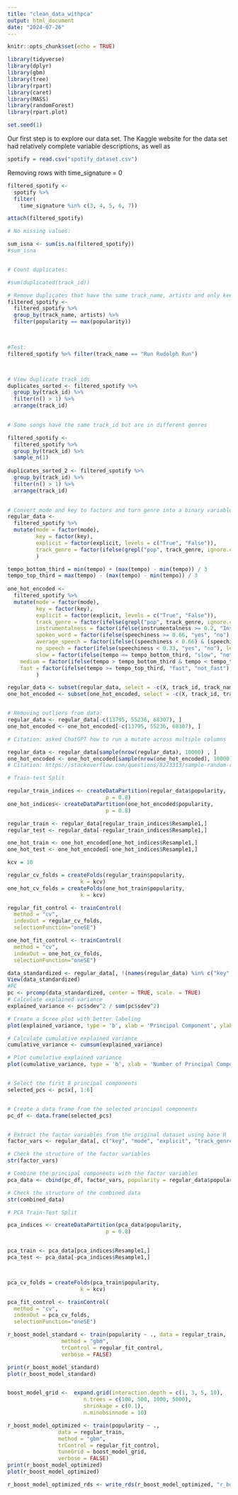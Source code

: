 ```yaml
---
title: "clean_data_withpca"
output: html_document
date: "2024-07-26"
---
```


```r
knitr::opts_chunk$set(echo = TRUE)
```

```r

library(tidyverse)
library(dplyr)
library(gbm)
library(tree)
library(rpart)
library(caret)
library(MASS)
library(randomForest)
library(rpart.plot)

set.seed(1)
```

Our first step is to explore our data set. The Kaggle website for the data set had relatively complete variable descriptions, as well as

```r
spotify = read.csv("spotify_dataset.csv")

```

Removing rows with time_signature = 0

```r
filtered_spotify <- 
  spotify %>% 
  filter(
    time_signature %in% c(3, 4, 5, 6, 7))

attach(filtered_spotify)

# No missing values:

sum_isna <- sum(is.na(filtered_spotify))
#sum_isna


# Count duplicates:

#sum(duplicated(track_id))

# Remove duplicates that have the same track_name, artists and only keep the most popular song
filtered_spotify <-
  filtered_spotify %>%
  group_by(track_name, artists) %>% 
  filter(popularity == max(popularity))


 
#Test:  
filtered_spotify %>% filter(track_name == "Run Rudolph Run")



# View duplicate track_ids
duplicates_sorted <- filtered_spotify %>%
  group_by(track_id) %>%
  filter(n() > 1) %>%
  arrange(track_id)

 
# Some songs have the same track_id but are in different genres

filtered_spotify <-
  filtered_spotify %>% 
  group_by(track_id) %>% 
  sample_n(1)
  
duplicates_sorted_2 <- filtered_spotify %>%
  group_by(track_id) %>%
  filter(n() > 1) %>%
  arrange(track_id)
  

# Convert mode and key to factors and turn genre into a binary variable (pop or not pop), make some other categorical/ one-hot encoded variables. Change duration_ms into minutes, rounded to one decimal place
regular_data <-
  filtered_spotify %>% 
  mutate(mode = factor(mode),
         key = factor(key),
         explicit = factor(explicit, levels = c("True", "False")),
         track_genre = factor(ifelse(grepl("pop", track_genre, ignore.case = TRUE), "Pop", "Not_Pop"), levels = c("Pop", "Not_Pop")),
         )

tempo_bottom_third = min(tempo) + (max(tempo) - min(tempo)) / 3
tempo_top_third = max(tempo) - (max(tempo) - min(tempo)) / 3
  
one_hot_encoded <-
  filtered_spotify %>% 
  mutate(mode = factor(mode),
         key = factor(key),
         explicit = factor(explicit, levels = c("True", "False")),
         track_genre = factor(ifelse(grepl("pop", track_genre, ignore.case = TRUE), "Pop", "Not_Pop"), levels = c("Pop", "Not_Pop")),
         instrumentalness = factor(ifelse(instrumentalness >= 0.2, "Instrumental", "Not_Instrumental"), levels = c("Instrumental", "Not_Instrumental")),
         spoken_word = factor(ifelse(speechiness >= 0.66, "yes", "no"), levels = c("yes", "no")),
         average_speech = factor(ifelse((speechiness < 0.66) & (speechiness >= 0.33), "yes", "no"), levels = c("yes", "no")),
         no_speech = factor(ifelse(speechiness < 0.33, "yes", "no"), levels = c("yes", "no")),
         slow = factor(ifelse(tempo <= tempo_bottom_third, "slow", "not_slow")),
    medium = factor(ifelse(tempo > tempo_bottom_third & tempo < tempo_top_third, "medium", "not_medium"), levels = c("medium", "not_medium")),
    fast = factor(ifelse(tempo >= tempo_top_third, "fast", "not_fast"), levels = c("fast", "not_fast"))
         )

regular_data <- subset(regular_data, select = -c(X, track_id, track_name, album_name, artists))
one_hot_encoded <- subset(one_hot_encoded, select = -c(X, track_id, track_name, album_name, artists, speechiness, instrumentalness, tempo))


# Removing outliers from data:
regular_data <- regular_data[-c(13795, 55236, 68307), ]
one_hot_encoded <- one_hot_encoded[-c(13795, 55236, 68307), ]

# Citation: asked ChatGPT how to run a mutate across multiple columns

regular_data <- regular_data[sample(nrow(regular_data), 10000) , ]
one_hot_encoded <- one_hot_encoded[sample(nrow(one_hot_encoded), 10000) , ]
# Citation: https://stackoverflow.com/questions/8273313/sample-random-rows-in-dataframe

# Train-test Split

regular_train_indices <- createDataPartition(regular_data$popularity,
                               p = 0.8)
one_hot_indices<- createDataPartition(one_hot_encoded$popularity,
                               p = 0.8)

regular_train <- regular_data[regular_train_indices$Resample1,]
regular_test <- regular_data[-regular_train_indices$Resample1,]

one_hot_train <- one_hot_encoded[one_hot_indices$Resample1,]
one_hot_test <- one_hot_encoded[-one_hot_indices$Resample1,]

kcv = 10

regular_cv_folds = createFolds(regular_train$popularity,
                       k = kcv)
one_hot_cv_folds = createFolds(one_hot_train$popularity,
                       k = kcv)

regular_fit_control <- trainControl(
  method = "cv",
  indexOut = regular_cv_folds,
  selectionFunction="oneSE")

one_hot_fit_control <- trainControl(
  method = "cv",
  indexOut = one_hot_cv_folds,
  selectionFunction="oneSE")
```

``` r
data_standardized <- regular_data[, !(names(regular_data) %in% c("key", "mode", "explicit","popularity", "track_genre"))]
View(data_standardized)
#PC
pc <- prcomp(data_standardized, center = TRUE, scale. = TRUE)
# Calculate explained variance
explained_variance <- pc$sdev^2 / sum(pc$sdev^2)

# Create a Scree plot with better labeling
plot(explained_variance, type = 'b', xlab = 'Principal Component', ylab = 'Proportion of Variance Explained', main = 'Scree Plot')

# Calculate cumulative explained variance
cumulative_variance <- cumsum(explained_variance)

# Plot cumulative explained variance
plot(cumulative_variance, type = 'b', xlab = 'Number of Principal Components', ylab = 'Cumulative Proportion of Variance Explained', main = 'Cumulative Explained Variance')


# Select the first 8 principal components
selected_pcs <- pc$x[, 1:6]


# Create a data frame from the selected principal components
pc_df <- data.frame(selected_pcs)


# Extract the factor variables from the original dataset using base R
factor_vars <- regular_data[, c("key", "mode", "explicit", "track_genre")]

# Check the structure of the factor variables
str(factor_vars)

# Combine the principal components with the factor variables
pca_data <- cbind(pc_df, factor_vars, popularity = regular_data$popularity)

# Check the structure of the combined data
str(combined_data)

# PCA Train-Test Split

pca_indices <- createDataPartition(pca_data$popularity,
                               p = 0.8)


pca_train <- pca_data[pca_indices$Resample1,]
pca_test <- pca_data[-pca_indices$Resample1,]



pca_cv_folds = createFolds(pca_train$popularity,
                       k = kcv)

pca_fit_control <- trainControl(
  method = "cv",
  indexOut = pca_cv_folds,
  selectionFunction="oneSE")

```

``` r
r_boost_model_standard <- train(popularity ~ ., data = regular_train, 
                 method = "gbm", 
                 trControl = regular_fit_control,
                 verbose = FALSE)

print(r_boost_model_standard)
plot(r_boost_model_standard)


boost_model_grid <-  expand.grid(interaction.depth = c(1, 3, 5, 10), 
                        n.trees = c(100, 500, 1000, 5000), 
                        shrinkage = c(0.1),
                        n.minobsinnode = 10)

r_boost_model_optimized <- train(popularity ~ .,
                data = regular_train,
                method = "gbm",
                trControl = regular_fit_control,
                tuneGrid = boost_model_grid,
                verbose = FALSE)
print(r_boost_model_optimized)
plot(r_boost_model_optimized)

r_boost_model_optimized_rds <- write_rds(r_boost_model_optimized, "r_boost_model_optimized.rds")


```